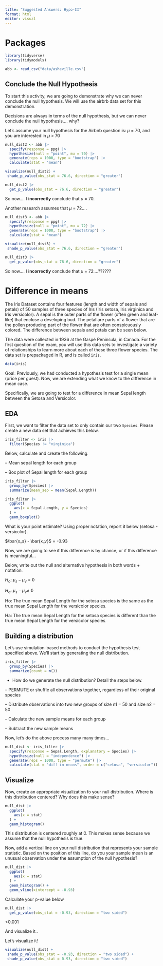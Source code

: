 ```yaml
---
title: "Suggested Answers: Hypo-II"
format: html
editor: visual
---
```


# Packages

```r
library(tidyverse)
library(tidymodels)

abb <- read_csv("data/asheville.csv")
```

## Conclude the Null Hypothesis

To start this activity, we are going to demonstrate why we can never conclude the null hypothesis. We will use the airbrb data set for this demonstration.

Decisions are always in terms of the null hypothesis, but we can never conclude the null hypothesis.... why?

Let's assume your null hypothesis for the Airbnb question is: $\mu$ = 70, and you are interested in $\mu$ \> 70

```r
null_dist2 <- abb |>
  specify(response = ppg) |>
  hypothesize(null = "point", mu = 70) |>
  generate(reps = 1000, type = "bootstrap") |>
  calculate(stat = "mean")

visualize(null_dist2) +
 shade_p_value(obs_stat = 76.6, direction = "greater")

null_dist2 |>
  get_p_value(obs_stat = 76.6, direction = "greater")
```

So now.... I **incorrectly** conclude that $\mu$ = 70.

Another research assumes that $\mu$ = 72....

```r
null_dist3 <- abb |>
  specify(response = ppg) |>
  hypothesize(null = "point", mu = 72) |>
  generate(reps = 1000, type = "bootstrap") |>
  calculate(stat = "mean")

visualize(null_dist3) +
 shade_p_value(obs_stat = 76.6, direction = "greater")

null_dist3 |>
  get_p_value(obs_stat = 76.6, direction = "greater")
```

So now.... I **incorrectly** conclude that $\mu$ = 72....??????

# Difference in means

The Iris Dataset contains four features (length and width of sepals and petals) of 50 samples of three species of Iris (Iris setosa, Iris virginica and Iris versicolor). A sepal is the outer parts of the flower (often green and leaf-like) that enclose a developing bud. The petal are parts of a flower that are the pollen producing part of the flower that are often conspicuously colored. The difference between sepals and petals can be seen below.

The data were collected in 1936 at the Gaspé Peninsula, in Canada. For the first question of the exam, you will use this data sets to investigate a variety of relationships to learn more about each of these three flower species. The data set is prepackaged in R, and is called `iris`.

```r

data(iris)

```

Goal: Previously, we had conducted a hypothesis test for a single mean (price per guest). Now, we are extending what we know to the difference in mean case.

Specifically, we are going to test for a difference in mean Sepal length between the Setosa and Versicolor.

## EDA

First, we want to filter the data set to only contain our two `Species`. Please create a new data set that achieves this below.

```r
iris_filter <- iris |>
  filter(Species != "virginica")
```

Below, calculate and create the following:

-- Mean sepal length for each group

-- Box plot of Sepal length for each group

```r

iris_filter |>
  group_by(Species) |>
  summarize(mean_sep = mean(Sepal.Length))

iris_filter |>
  ggplot(
    aes(x = Sepal.Length, y = Species)
  ) + 
  geom_boxplot()


```

What is your point estimate? Using proper notation, report it below (setosa - versicolor).

$\bar{x_s} - \bar{x_v}$ = -0.93

Now, we are going to see if this difference is by chance, or if this difference is meaningful...

Below, write out the null and alternative hypothesis in both words + notation.

$H_o$: $\mu_s - \mu_v$ = 0

$H_a$: $\mu_s - \mu_v \neq$ 0

Ho: The true mean Sepal Length for the setosa species is the same as the true mean Sepal Length for the versicolor species.

Ha: The true mean Sepal Length for the setosa species is different than the true mean Sepal Length for the versicolor species.

## Building a distribution

Let's use simulation-based methods to conduct the hypothesis test specified above. We'll start by generating the null distribution.

```r

iris_filter |>
  group_by(Species) |>
  summarize(count = n())

```

-   How do we generate the null distribution? Detail the steps below.

-- PERMUTE or shuffle all observations together, regardless of their original species

-- Distribute observations into two new groups of size n1 = 50 and size n2 = 50

-- Calculate the new sample means for each group

-- Subtract the new sample means

Now, let's do the above process many many times...

```r

null_dist <- iris_filter |>
  specify(response = Sepal.Length, explanatory = Species) |>
  hypothesize(null = "independence") |>
  generate(reps = 1000, type = "permute") |>
  calculate(stat = "diff in means", order = c("setosa", "versicolor"))
```

## Visualize

Now, create an appropriate visualization fo your null distribution. Where is this distribution centered? Why does this make sense?

```r

null_dist |>
  ggplot(
    aes(x = stat)
  ) + 
  geom_histogram()

```

This distribution is centered roughly at 0. This makes sense because we assume that the null hypothesis is true.

Now, add a vertical line on your null distribution that represents your sample statistic. Based on the position of this line, do you your sample mean is an unusual observation under the assumption of the null hypothesis?

```r

null_dist |>
  ggplot(
    aes(x = stat)
  ) + 
  geom_histogram() + 
  geom_vline(xintercept = -0.93)
```

Calculate your p-value below

```r
null_dist |>
  get_p_value(obs_stat = -0.93, direction = "two sided")
```

\<0.001

And visualize it..

Let's visualize it!

```r
visualize(null_dist) +
 shade_p_value(obs_stat = -0.93, direction = "two sided") + 
 shade_p_value(obs_stat = 0.93, direction = "two sided")
```

